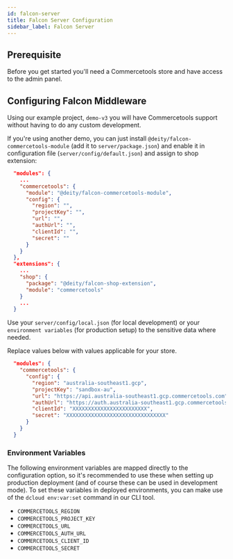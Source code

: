 ```yaml
---
id: falcon-server
title: Falcon Server Configuration
sidebar_label: Falcon Server
---
```



<CodePackage name="@deity/falcon-commercetools-module" />

## Prerequisite

Before you get started you'll need a Commercetools store and have access to the admin panel.

## Configuring Falcon Middleware
Using our example project, `demo-v3` you will have Commercetools support without having to do any custom development.

If you're using another demo, you can just install `@deity/falcon-commercetools-module` (add it to `server/package.json`) and enable it in configuration file (`server/config/default.json`) and assign to shop extension:

```json
  "modules": {
    ...
    "commercetools": {
      "module": "@deity/falcon-commercetools-module",
      "config": {
        "region": "",
        "projectKey": "",
        "url": "",
        "authUrl": "",
        "clientId": "",
        "secret": ""
      }
    }
  },
  "extensions": {
    ...
    "shop": {
      "package": "@deity/falcon-shop-extension",
      "module": "commercetools"
    }
    ...
  }
```

Use your `server/config/local.json` (for local development) or your `environment variables` (for production setup) to the sensitive data where needed.

Replace values below with values applicable for your store.

```json
  "modules": {
    "commercetools": {
      "config": {
        "region": "australia-southeast1.gcp",
        "projectKey": "sandbox-au",
        "url": "https://api.australia-southeast1.gcp.commercetools.com",
        "authUrl": "https://auth.australia-southeast1.gcp.commercetools.com",
        "clientId": "XXXXXXXXXXXXXXXXXXXXXXXX",
        "secret": "XXXXXXXXXXXXXXXXXXXXXXXXXXXXXXXX"
      }
    }
  }
```

### Environment Variables

The following environment variables are mapped directly to the configuration option, so it's recommended to use these when setting up production deployment (and of course these can be used in development mode).
To set these variables in deployed environments, you can make use of the `dcloud env:var:set` command in our CLI tool.

- `COMMERCETOOLS_REGION`
- `COMMERCETOOLS_PROJECT_KEY`
- `COMMERCETOOLS_URL`
- `COMMERCETOOLS_AUTH_URL`
- `COMMERCETOOLS_CLIENT_ID`
- `COMMERCETOOLS_SECRET`
